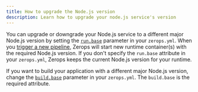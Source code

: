 ```yaml
---
title: How to upgrade the Node.js version
description: Learn how to upgrade your node.js service's version
---
```


You can upgrade or downgrade your Node.js service to a different major Node.js version by setting the <a href="/nodejs/how-to/build-pipeline#base-1">`run.base`</a> parameter in your `zerops.yml`. When you [trigger a new pipeline](/nodejs/how-to/trigger-pipeline), Zerops will start new runtime container(s) with the required Node.js version. If you don't specify the `run.base` attribute in your `zerops.yml`, Zerops keeps the current Node.js version for your runtime.

If you want to build your application with a different major Node.js version, change the <a href="/nodejs/how-to/build-pipeline#base">`build.base`</a> parameter in your `zerops.yml`. The `build.base` is the required attribute.
